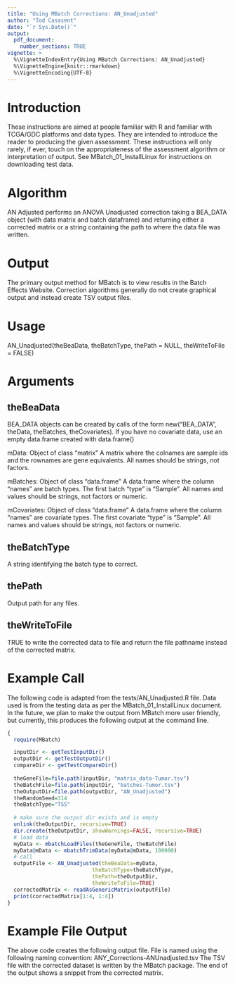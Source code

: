 ```yaml
---
title: "Using MBatch Corrections: AN_Unadjusted"
author: "Tod Casasent"
date: "`r Sys.Date()`"
output: 
  pdf_document:
    number_sections: TRUE
vignette: >
  %\VignetteIndexEntry{Using MBatch Corrections: AN_Unadjusted}
  %\VignetteEngine{knitr::rmarkdown}
  %\VignetteEncoding{UTF-8}
---
```


# Introduction

These instructions are aimed at people familiar with R and familiar with TCGA/GDC platforms and data types. They are intended to introduce the reader to producing the given assessment. These instructions will only rarely, if ever, touch on the appropriateness of the assessment algorithm or interpretation of output. See MBatch_01_InstallLinux for instructions on downloading test data.

# Algorithm

AN Adjusted performs an ANOVA Unadjusted correction taking a BEA_DATA object (with data matrix and batch dataframe) and returning either a corrected matrix or a string containing the path to where the data file was written.

# Output

The primary output method for MBatch is to view results in the Batch Effects Website. Correction algorithms generally do not create graphical output and instead create TSV output files.

# Usage

AN_Unadjusted(theBeaData, theBatchType, thePath = NULL, theWriteToFile = FALSE)

# Arguments

## theBeaData

BEA_DATA objects can be created by calls of the form new("BEA_DATA", theData, theBatches, theCovariates). If you have no covariate data, use an empty data.frame created with data.frame()

mData:
Object of class "matrix" A matrix where the colnames are sample ids and the rownames are gene equivalents. All names should be strings, not factors.

mBatches:
Object of class "data.frame" A data.frame where the column "names" are batch types. The first batch "type" is "Sample". All names and values should be strings, not factors or numeric.

mCovariates:
Object of class "data.frame" A data.frame where the column "names" are covariate types. The first covariate "type" is "Sample". All names and values should be strings, not factors or numeric.

## theBatchType	
A string identifying the batch type to correct.

## thePath
Output path for any files.

## theWriteToFile
TRUE to write the corrected data to file and return the file pathname instead of the corrected matrix.

# Example Call

The following code is adapted from the tests/AN_Unadjusted.R file. Data used is from the testing data as per the MBatch_01_InstallLinux document. In the future, we plan to make the output from MBatch more user friendly, but currently, this produces the following output at the command line.

```r
{
  require(MBatch)

  inputDir <- getTestInputDir()
  outputDir <- getTestOutputDir()
  compareDir <- getTestCompareDir()
  
  theGeneFile=file.path(inputDir, "matrix_data-Tumor.tsv")
  theBatchFile=file.path(inputDir, "batches-Tumor.tsv")
  theOutputDir=file.path(outputDir, "AN_Unadjusted")
  theRandomSeed=314
  theBatchType="TSS"
  
  # make sure the output dir exists and is empty
  unlink(theOutputDir, recursive=TRUE)
  dir.create(theOutputDir, showWarnings=FALSE, recursive=TRUE)
  # load data
  myData <- mbatchLoadFiles(theGeneFile, theBatchFile)
  myData@mData <- mbatchTrimData(myData@mData, 100000)
  # call
  outputFile <- AN_Unadjusted(theBeaData=myData,
                           theBatchType=theBatchType,
                           thePath=theOutputDir,
                           theWriteToFile=TRUE)
  correctedMatrix <- readAsGenericMatrix(outputFile)
  print(correctedMatrix[1:4, 1:4])
}
```

# Example File Output

The above code creates the following output file. File is named using the following naming convention:
ANY_Corrections-ANUnadjusted.tsv
The TSV file with the corrected dataset is written by the MBatch package. The end of the output shows a snippet from the corrected matrix.
